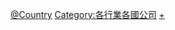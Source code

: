 {{Commons category|Food companies by country}}

[[Category:食品公司|@Country]]
[[Category:各行業各國公司|Category:各行業各國公司]]
[[Category:各國食品|+]]